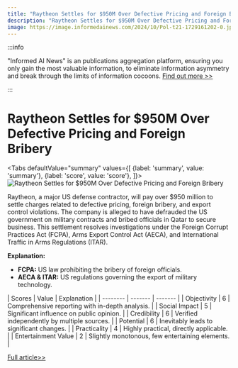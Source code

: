 ```yaml
---
title: "Raytheon Settles for $950M Over Defective Pricing and Foreign Bribery"
description: "Raytheon Settles for $950M Over Defective Pricing and Foreign Bribery"
image: https://image.informedainews.com/2024/10/Pol-t21-1729161202-0.jpg
---
```



:::info

"Informed AI News" is an publications aggregation platform, ensuring you only gain the most valuable information, to eliminate information asymmetry and break through the limits of information cocoons.  [Find out more >>](/)

:::

# Raytheon Settles for $950M Over Defective Pricing and Foreign Bribery


<Tabs
	defaultValue="summary"
	values={[
	{label: 'summary', value: 'summary'},
	{label: 'score', value: 'score'},
]}>
<TabItem value="summary">
<img
  src="https://image.informedainews.com/2024/10/Pol-t21-1729161202-0.jpg"
  alt="Raytheon Settles for $950M Over Defective Pricing and Foreign Bribery"
/>



Raytheon, a major US defense contractor, will pay over $950 million to settle charges related to defective pricing, foreign bribery, and export control violations. The company is alleged to have defrauded the US government on military contracts and bribed officials in Qatar to secure business. This settlement resolves investigations under the Foreign Corrupt Practices Act (FCPA), Arms Export Control Act (AECA), and International Traffic in Arms Regulations (ITAR).

**Explanation:**
- **FCPA:** US law prohibiting the bribery of foreign officials.
- **AECA & ITAR:** US regulations governing the export of military technology.
</TabItem>
<TabItem value="score">
	| Scores     | Value   | Explanation |
	| -------- | ------- | ------- |
	| Objectivity  | 6    | Comprehensive reporting with in-depth analysis.    |
	| Social Impact | 5     | Significant influence on public opinion.    |
	| Credibility    | 6    | Verified independently by multiple sources.    |
	| Potential    | 6    | Inevitably leads to significant changes.    |
	| Practicality    | 4    | Highly practical, directly applicable.    |
	| Entertainment Value    | 2    | Slightly monotonous, few entertaining elements.    |
</TabItem>
</Tabs>

[Full article>>](https://sputniknews.com/20241017/raytheon-to-pay-nearly-1bln-over-defective-pricing-foreign-bribery---us-justice-department-1120580317.html)
